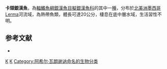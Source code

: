{{Speciesbox
| image = FMIB 51635 Pescado blando, Chirostoma humboltianum (Val) Lake Chalco, City of Mexico.jpeg
| status = NE
| status_system = IUCN3.1
| taxon = Chirostoma humboldtianum
| authority =  [[Achille_Valenciennes|Valenciennes]], 1835
| synonyms = *''Atherina humboldtiana'', Valenciennes, 1835 
}}
'''卡頦銀漢魚'''，為[[輻鰭魚綱|輻鰭魚綱]][[銀漢魚目|銀漢魚目]][[擬銀漢魚科|擬銀漢魚科]]的其中一[[種|種]]，分布於[[北美洲|北美洲]][[墨西哥|墨西哥]]Lerma河流域，為熱帶魚類，體長可達20公分，棲息在底中層水域，生活習性不明。

==参考文献==
*{{FishBase_species|genus=Chirostoma|species=humboldtianum |year=2016|month=3}}

{{Taxonbar|from=Q4847797}}

[[Category:卡頦銀漢魚屬|K]]
[[Category:1835年描述的鱼类|K]]
[[Category:阿希尔·瓦朗谢讷命名的生物分类|Category:阿希尔·瓦朗谢讷命名的生物分类]]


{{魚類小作品}}